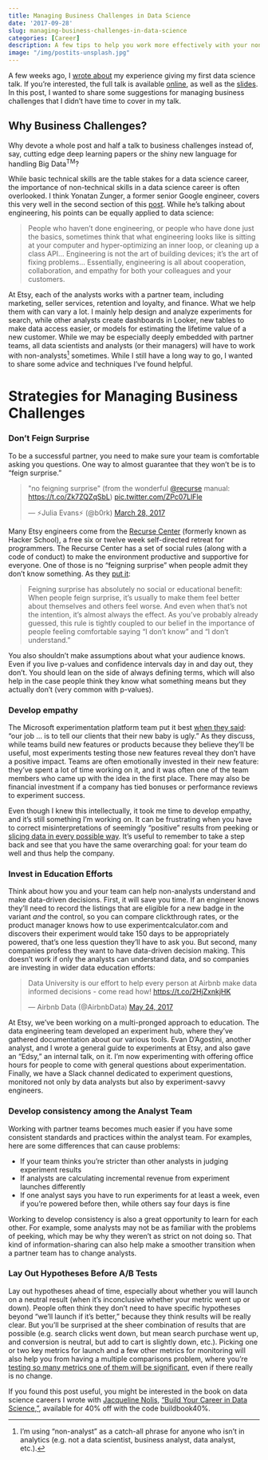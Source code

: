 ```yaml
---
title: Managing Business Challenges in Data Science
date: '2017-09-28'
slug: managing-business-challenges-in-data-science
categories: [Career]
description: A few tips to help you work more effectively with your non-analyst stakeholders.
image: "/img/postits-unsplash.jpg"
---
```


<!-- 
cover img: https://unsplash.com/photos/ETRPjvb0KM0
artist: Patrick Perkins
licence: unsplash free-to-use 
-->

A few weeks ago, I [wrote about](https://hookedondata.org/Giving-Your-First-Data-Science-Talk/) my experience giving my first data science talk. If you're interested, the full talk is available [online](https://www.youtube.com/watch?v=SF-ryGgLOgQ), as well as the [slides](https://github.com/robinsones/AB-Testing-Slides). In this post, I wanted to share some suggestions for managing business challenges that I didn't have time to cover in my talk.

## Why Business Challenges? 

Why devote a whole post and half a talk to business challenges instead of, say, cutting edge deep learning papers or the shiny new language for handling Big Data<sup>TM</sup>?

While basic technical skills are the table stakes for a data science career, the importance of non-technical skills in a data science career is often overlooked. I think Yonatan Zunger, a former senior Google engineer, covers this very well in the second section of this [post]( https://medium.com/@yonatanzunger/so-about-this-googlers-manifesto-1e3773ed1788). While he's talking about engineering, his points can be equally applied to data science: 
  
> People who haven’t done engineering, or people who have done just the basics, sometimes think that what engineering looks like is sitting at your computer and hyper-optimizing an inner loop, or cleaning up a class API... Engineering is not the art of building devices; it’s the art of fixing problems... Essentially, engineering is all about cooperation, collaboration, and empathy for both your colleagues and your customers.

At Etsy, each of the analysts works with a partner team, including marketing, seller services, retention and loyalty, and finance. What we help them with can vary a lot. I mainly help design and analyze experiments for search, while other analysts create dashboards in Looker, new tables to make data access easier, or models for estimating the lifetime value of a new customer. While we may be especially deeply embedded with partner teams, all data scientists and analysts (or their managers) will have to work with non-analysts[^1] sometimes. While I still have a long way to go, I wanted to share some advice and techniques I've found helpful.

Strategies for Managing Business Challenges
======

### Don't Feign Surprise

To be a successful partner, you need to make sure your team is comfortable asking you questions. One way to almost guarantee that they won't be is to "feign surprise." 

<blockquote class="twitter-tweet" data-lang="en"><p lang="en" dir="ltr">&quot;no feigning surprise&quot; (from the wonderful <a href="https://twitter.com/recurse">@recurse</a> manual: <a href="https://t.co/Zk7ZQZqSbL">https://t.co/Zk7ZQZqSbL</a>) <a href="https://t.co/ZPc07LlFle">pic.twitter.com/ZPc07LlFle</a></p>&mdash; ⚡Julia Evans⚡ (@b0rk) <a href="https://twitter.com/b0rk/status/846864384731365376">March 28, 2017</a></blockquote>
<script async src="//platform.twitter.com/widgets.js" charset="utf-8"></script>

Many Etsy engineers come from the [Recurse Center](https://www.recurse.com) (formerly known as Hacker School), a free six or twelve week self-directed retreat for programmers. The Recurse Center has a set of social rules (along with a code of conduct) to make the environment productive and supportive for everyone. One of those is no “feigning surprise” when people admit they don’t know something. As they [put it](https://www.recurse.com/manual#sub-sec-social-rules): 

> Feigning surprise has absolutely no social or educational benefit: When people feign surprise, it's usually to make them feel better about themselves and others feel worse. And even when that's not the intention, it's almost always the effect. As you've probably already guessed, this rule is tightly coupled to our belief in the importance of people feeling comfortable saying "I don't know" and "I don't understand."
 
You also shouldn't make assumptions about what your audience knows. Even if you live p-values and confidence intervals day in and day out, they don’t. You should lean on the side of always defining terms, which will also help in the case people think they know what something means but they actually don’t (very common with p-values).

### Develop empathy

The Microsoft experimentation platform team put it best [when they said](http://notes.stephenholiday.com/Five-Puzzling-Outcomes.pdf): "our job ... is to tell our clients that their new baby is ugly." As they discuss, while teams build new features or products because they believe they'll be useful, most experiments testing those new features reveal they don't have a positive impact. Teams are often emotionally invested in their new feature: they've spent a lot of time working on it, and it was often one of the team members who came up with the idea in the first place. There may also be financial investment if a company has tied bonuses or performance reviews to experiment success. 

Even though I knew this intellectually, it took me time to develop empathy, and it's still something I'm working on. It can be frustrating when you have to correct misinterpretations of seemingly "positive" results from peeking or [slicing data in every possible way](http://www.slate.com/articles/health_and_science/science/2013/07/statistics_and_psychology_multiple_comparisons_give_spurious_results.html). It's useful to remember to take a step back and see that you have the same overarching goal: for your team do well and thus help the company. 

### Invest in Education Efforts

Think about how you and your team can help non-analysts understand and make data-driven decisions. First, it will save you time. If an engineer knows they'll need to record the listings that are eligible for a new badge in the variant *and* the control, so you can compare clickthrough rates, or the product manager knows how to use experimentcalculator.com and discovers their experiment would take 150 days to be appropriately powered, that's one less question they'll have to ask you. But second, many companies profess they want to have data-driven decision making. This doesn't work if only the analysts can understand data, and so companies are investing in wider data education efforts: 

<blockquote class="twitter-tweet" data-lang="en"><p lang="en" dir="ltr">Data University is our effort to help every person at Airbnb make data informed decisions - come read how!  <a href="https://t.co/2HjZxnkjHK">https://t.co/2HjZxnkjHK</a></p>&mdash; Airbnb Data (@AirbnbData) <a href="https://twitter.com/AirbnbData/status/867514655060615168?ref_src=twsrc%5Etfw">May 24, 2017</a></blockquote>
<script async src="//platform.twitter.com/widgets.js" charset="utf-8"></script>

At Etsy, we’ve been working on a multi-pronged approach to education. The data engineering team developed an experiment hub, where they’ve gathered documentation about our various tools. Evan D'Agostini, another analyst, and I wrote a general guide to experiments at Etsy, and also gave an “Edsy,” an internal talk, on it. I’m now experimenting with offering office hours for people to come with general questions about experimentation. Finally, we have a Slack channel dedicated to experiment questions, monitored not only by data analysts but also by experiment-savvy engineers.

### Develop consistency among the Analyst Team

Working with partner teams becomes much easier if you have some consistent standards and practices within the analyst team. For examples, here are some differences that can cause problems: 

- If your team thinks you're stricter than other analysts in judging experiment results 
- If analysts are calculating incremental revenue from experiment launches differently 
- If one analyst says you have to run experiments for at least a week, even if you're powered before then, while others say four days is fine

Working to develop consistency is also a great opportunity to learn for each other. For example, some analysts may not be as familiar with the problems of peeking, which may be why they weren't as strict on not doing so. That kind of information-sharing can also help make a smoother transition when a partner team has to change analysts. 

### Lay Out Hypotheses Before A/B Tests

Lay out hypotheses ahead of time, especially about whether you will launch on a neutral result (when it's inconclusive whether your metric went up or down). People often think they don't need to have specific hypotheses beyond "we'll launch if it's better," because they think results will be really clear. But you’ll be surprised at the sheer combination of results that are possible (e.g. search clicks went down, but mean search purchase went up, and conversion is neutral, but add to cart is slightly down, etc.). Picking one or two key metrics for launch and a few other metrics for monitoring will also help you from having a multiple comparisons problem, where you're [testing so many metrics one of them will be significant](https://en.wikipedia.org/wiki/Multiple_comparisons_problem), even if there really is no change. 

If you found this post useful, you might be interested in the book on data science careers I wrote  with [Jacqueline Nolis](https://jnolis.com), ["Build Your Career in Data Science,"](https://datascicareer.com), available for 40% off with the code buildbook40%.

[^1]: I'm using "non-analyst" as a catch-all phrase for anyone who isn't in analytics (e.g. not a data scientist, business analyst, data analyst, etc.). 

